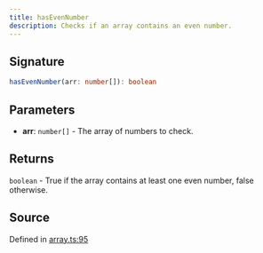 ```yaml
---
title: hasEvenNumber
description: Checks if an array contains an even number.
---
```


## Signature

```typescript path=null start=null
hasEvenNumber(arr: number[]): boolean
```

## Parameters

- **arr**: `number[]` - The array of numbers to check.

## Returns

`boolean` - True if the array contains at least one even number, false otherwise.

## Source

Defined in [array.ts:95](https://github.com/koji/ichigyou/blob/main/src/array.ts#L95)
